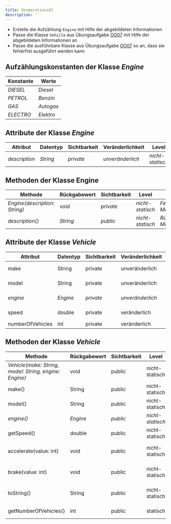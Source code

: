 ```yaml
---
title: Enumerations01
description: ''
---
```



- Erstelle die Aufzählung `Engine` mit Hilfe der abgebildeten Informationen
- Passe die Klasse `Vehicle` aus Übungsaufgabe [OO07](../oo/oo07) mit Hilfe der
  abgebildeten Informationen an
- Passe die ausführbare Klasse aus Übungsaufgabe [OO07](../oo/oo07) so an, dass
  sie fehlerfrei ausgeführt werden kann

## Aufzählungskonstanten der Klasse _Engine_

| Konstante | Werte     |
| --------- | --------- |
| _DIESEL_  | _Diesel_  |
| _PETROL_  | _Benzin_  |
| _GAS_     | _Autogas_ |
| _ELECTRO_ | _Elektro_ |

## Attribute der Klasse _Engine_

| Attribut      | Datentyp | Sichtbarkeit | Veränderlichkeit | Level            |
| ------------- | -------- | ------------ | ---------------- | ---------------- |
| _description_ | _String_ | _private_    | _unveränderlich_ | _nicht-statisch_ |

## Methoden der Klasse Engine

| Methode                       | Rückgabewert | Sichtbarkeit | Level            | Beschreibung                        |
| ----------------------------- | ------------ | ------------ | ---------------- | ----------------------------------- |
| _Engine(description: String)_ | _void_       | _private_    | _nicht-statisch_ | _Festlegen der Motorenbeschreibung_ |
| _description()_               | _String_     | _public_     | _nicht-statisch_ | _Rückgabe der Motorenbeschreibung_  |

## Attribute der Klasse _Vehicle_

| Attribut         | Datentyp | Sichtbarkeit | Veränderlichkeit | Level            |
| ---------------- | -------- | ------------ | ---------------- | ---------------- |
| make             | String   | private      | unveränderlich   | nicht-statisch   |
| model            | String   | private      | unveränderlich   | nicht-statisch   |
| _engine_         | _Engine_ | _private_    | _unveränderlich_ | _nicht-statisch_ |
| speed            | double   | private      | veränderlich     | nicht-statisch   |
| numberOfVehicles | int      | private      | veränderlich     | statisch         |

## Methoden der Klasse _Vehicle_

| Methode                                                | Rückgabewert | Sichtbarkeit | Level            | Beschreibung                                            |
| ------------------------------------------------------ | ------------ | ------------ | ---------------- | ------------------------------------------------------- |
| _Vehicle(make: String, model: String, engine: Engine)_ | void         | public       | nicht-statisch   | _Festlegen des Herstellers, des Modells und des Motors_ |
| make()                                                 | String       | public       | nicht-statisch   | Rückgabe des Herstellers                                |
| model()                                                | String       | public       | nicht-statisch   | Rückgabe des Modells                                    |
| _engine()_                                             | _Engine_     | _public_     | _nicht-statisch_ | _Rückgabe des Motors_                                   |
| getSpeed()                                             | double       | public       | nicht-statisch   | Rückgabe der Geschwindigkeit                            |
| accelerate(value: int)                                 | void         | public       | nicht-statisch   | Erhöhung der Geschwindigkeit um den eingehenden Wert    |
| brake(value: int)                                      | void         | public       | nicht-statisch   | Reduzierung der Geschwindigkeit um den eingehenden Wert |
| toString()                                             | String       | public       | nicht-statisch   | Rückgabe: Hersteller Modell (Motorenbeschreibung)\_     |
| getNumberOfVehicles()                                  | int          | public       | statisch         | Rückgabe der Anzahl Fahrzeuge                           |

<Exercise pullRequest="34" branchSuffix="enums/01" />
